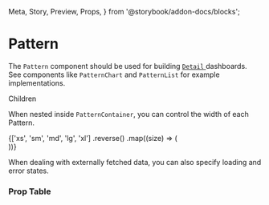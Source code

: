   Meta,
  Story,
  Preview,
  Props,
} from '@storybook/addon-docs/blocks';

<Meta title="_Q3/Components/Pattern" component={Pattern} />

# Pattern

<p>The <code>Pattern</code> component should be used for
building

<a href="?path=/story/q3-demo--detail">
  <code>Detail</code>
</a>
dashboards. See components like <code>PatternChart</code> and
<code>PatternList</code> for example implementations.</p>

<Preview>
  <Story name="Basic">
    <Pattern title="Testing">
      <p
        style={{
          padding: '1rem',
          paddingTop: 0,
          marginBottom: 0,
          marginTop: 0,
        }}
      >
        Children
      </p>
    </Pattern>
  </Story>
</Preview>

<p>
  When nested inside <code>PatternContainer</code>, you can
  control the width of each Pattern.
</p>

<Preview>
  <Story name="Sizing">
    <PatternContainer>
      {['xs', 'sm', 'md', 'lg', 'xl']
        .reverse()
        .map((size) => (
          <Pattern key={size} title={size} size={size}>
            <div />
          </Pattern>
        ))}
    </PatternContainer>
  </Story>
</Preview>

<p>
  When dealing with externally fetched data, you can also
  specify loading and error states.
</p>

<Preview>
  <Story name="States">
    <PatternContainer>
      <Pattern loading title="While loading" size="md">
        <div />
      </Pattern>
      <Pattern error title="Errored" size="md">
        <div />
      </Pattern>
    </PatternContainer>
  </Story>
</Preview>

### Prop Table

<Props of={Pattern} />
